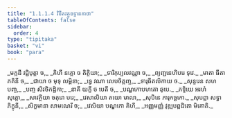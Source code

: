 ```yaml
---
title: "1.1.1.4 វិនីតវត្ថុឧទ្ទានគាថា"
tableOfContents: false
sidebar:
  order: 4
type: "tipitaka"
basket: "vi"
book: "para"
---
```



<DynamicBreadcrumb />

<Paragraph number="140" type="verses" book="para">
_មក្កដី វជ្ជិបុត្តា ច,_  
_គិហី នគ្គោ ច តិត្ថិយា;_  
_ទារិកុប្បលវណ្ណា ច,_  
_ព្យញ្ជនេហិបរេ ទុវេ._  

</Paragraph>

<Paragraph number="141" type="verses" book="para">
_មាតា ធីតា ភគិនី ច,_  
_ជាយា ច មុទុ លម្ពិនា;_  
_ទ្វេ វណា លេបចិត្តញ្ច,_  
_ទារុធីតលិកាយ ច._  

</Paragraph>

<Paragraph number="142" type="verses" book="para">
_សុន្ទរេន សហ បញ្ច,_  
_បញ្ច សិវថិកដ្ឋិកា;_  
_នាគី យក្ខី ច បេតី ច,_  
_បណ្ឌកោបហតោ ឆុបេ._  

</Paragraph>

<Paragraph number="143" type="verses" book="para">
_ភទ្ទិយេ អរហំ សុត្តោ,_  
_សាវត្ថិយា ចតុរោ បរេ;_  
_វេសាលិយា តយោ មាលា,_  
_សុបិនេ ភារុកច្ឆកោ._  

</Paragraph>

<Paragraph number="144" type="verses" book="para">
_សុបព្ពា សទ្ធា ភិក្ខុនី,_  
_សិក្ខមានា សាមណេរី ច;_  
_វេសិយា បណ្ឌកោ គិហី,_  
_អញ្ញមញ្ញំ វុឌ្ឍបព្ពជិតោ មិគោតិ._
</Paragraph>